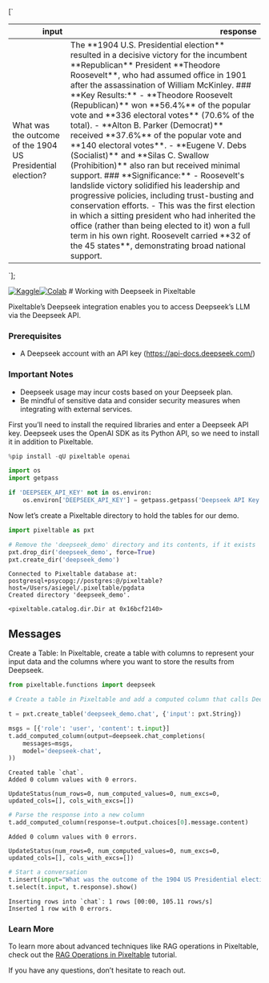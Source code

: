 

[`
<table class="dataframe" data-quarto-postprocess="true" data-border="1">
<thead>
<tr style="text-align: right;">
<th data-quarto-table-cell-role="th">input</th>
<th data-quarto-table-cell-role="th">response</th>
</tr>
</thead>
<tbody>
<tr>
<td>What was the outcome of the 1904 US Presidential election?</td>
<td>The **1904 U.S. Presidential election** resulted in a decisive
victory for the incumbent **Republican** President **Theodore
Roosevelt**, who had assumed office in 1901 after the assassination of
William McKinley. ### **Key Results:** - **Theodore Roosevelt
(Republican)** won **56.4%** of the popular vote and **336 electoral
votes** (70.6% of the total). - **Alton B. Parker (Democrat)** received
**37.6%** of the popular vote and **140 electoral votes**. - **Eugene V.
Debs (Socialist)** and **Silas C. Swallow (Prohibition)** also ran but
received minimal support. ### **Significance:** - Roosevelt's landslide
victory solidified his leadership and progressive policies, including
trust-busting and conservation efforts. - This was the first election in
which a sitting president who had inherited the office (rather than
being elected to it) won a full term in his own right. Roosevelt carried
**32 of the 45 states**, demonstrating broad national support.</td>
</tr>
</tbody>
</table>
`];

[![Kaggle](https://kaggle.com/static/images/open-in-kaggle.svg)](https://kaggle.com/kernels/welcome?src=https://github.com/pixeltable/pixeltable/blob/release/docs/notebooks/integrations/working-with-deepseek.ipynb)[![Colab](https://colab.research.google.com/assets/colab-badge.svg)](https://colab.research.google.com/github/pixeltable/pixeltable/blob/release/docs/notebooks/integrations/working-with-deepseek.ipynb)
\# Working with Deepseek in Pixeltable

Pixeltable’s Deepseek integration enables you to access Deepseek’s LLM
via the Deepseek API.

### Prerequisites

-   A Deepseek account with an API key (https://api-docs.deepseek.com/)

### Important Notes

-   Deepseek usage may incur costs based on your Deepseek plan.
-   Be mindful of sensitive data and consider security measures when
    integrating with external services.

First you’ll need to install the required libraries and enter a Deepseek
API key. Deepseek uses the OpenAI SDK as its Python API, so we need to
install it in addition to Pixeltable.


```python
%pip install -qU pixeltable openai
```


```python
import os
import getpass

if 'DEEPSEEK_API_KEY' not in os.environ:
    os.environ['DEEPSEEK_API_KEY'] = getpass.getpass('Deepseek API Key:')
```

Now let’s create a Pixeltable directory to hold the tables for our demo.


```python
import pixeltable as pxt

# Remove the 'deepseek_demo' directory and its contents, if it exists
pxt.drop_dir('deepseek_demo', force=True)
pxt.create_dir('deepseek_demo')
```

``` text
Connected to Pixeltable database at: postgresql+psycopg://postgres:@/pixeltable?host=/Users/asiegel/.pixeltable/pgdata
Created directory 'deepseek_demo'.
```

``` text
<pixeltable.catalog.dir.Dir at 0x16bcf2140>
```

## Messages

Create a Table: In Pixeltable, create a table with columns to represent
your input data and the columns where you want to store the results from
Deepseek.


```python
from pixeltable.functions import deepseek

# Create a table in Pixeltable and add a computed column that calls Deepseek

t = pxt.create_table('deepseek_demo.chat', {'input': pxt.String})

msgs = [{'role': 'user', 'content': t.input}]
t.add_computed_column(output=deepseek.chat_completions(
    messages=msgs,
    model='deepseek-chat',
))
```

``` text
Created table `chat`.
Added 0 column values with 0 errors.
```

``` text
UpdateStatus(num_rows=0, num_computed_values=0, num_excs=0, updated_cols=[], cols_with_excs=[])
```


```python
# Parse the response into a new column
t.add_computed_column(response=t.output.choices[0].message.content)
```

``` text
Added 0 column values with 0 errors.
```

``` text
UpdateStatus(num_rows=0, num_computed_values=0, num_excs=0, updated_cols=[], cols_with_excs=[])
```


```python
# Start a conversation
t.insert(input="What was the outcome of the 1904 US Presidential election?")
t.select(t.input, t.response).show()
```

``` text
Inserting rows into `chat`: 1 rows [00:00, 105.11 rows/s]
Inserted 1 row with 0 errors.
```

<div dangerouslySetInnerHTML={{ __html: quartoRawHtml[0] }} />

### Learn More

To learn more about advanced techniques like RAG operations in
Pixeltable, check out the [RAG Operations in
Pixeltable](https://pixeltable.readme.io/docs/rag-operations-in-pixeltable)
tutorial.

If you have any questions, don’t hesitate to reach out.
